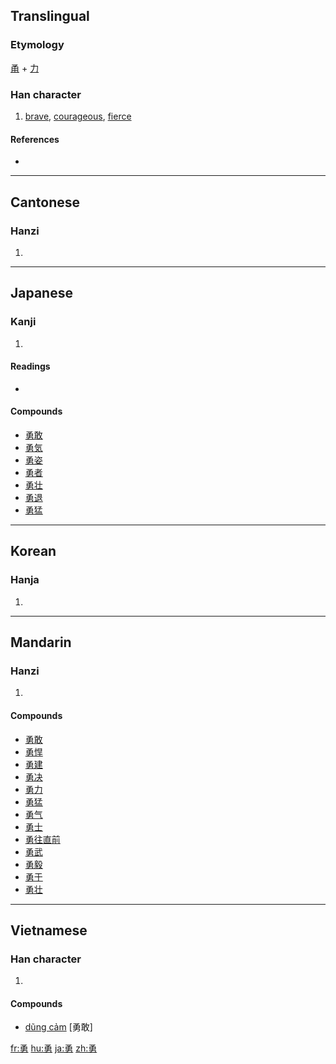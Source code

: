 ==Translingual==

===Etymology===
[[甬]] + [[力]]

===Han character===
{{Han char|rn=19|rad=力|as=07|sn=9|four=1742<sub>7</sub>|canj=弓月大尸 (NBKS)}}

# [[brave]], [[courageous]], [[fierce]]

====References====
* {{Han ref|kx=0147.350|dkj=02360|dj=0332.160|hdz=10372.070|uh=52C7|ud=21191|bh=AB69|bd=43881}}

----

==Cantonese==

===Hanzi===
{{yue-hanzi|jyut=|y=yung6}}

# {{defn|Cantonese}}

----

==Japanese==

===Kanji===
{{ja-kanji|grade=4|rs=力07}}

# {{defn|Japanese}}

====Readings====
* {{ja-readings|on=[[ゆう]] (yū)|kun=[[いさましい]] (isamashii), [[いさむ]] (isamu)}}

====Compounds====
* [[勇敢]]
* [[勇気]]
* [[勇姿]]
* [[勇者]]
* [[勇壮]]
* [[勇退]]
* [[勇猛]]

----

==Korean==

===Hanja===
{{ko-hanja|hangeul=용|rv=yong|mr=yong}}

# {{defn|Korean}}

----

==Mandarin==

===Hanzi===
{{cmn-hanzi|pin=[[yǒng]] ([[yong3]])|wg=yung<sup>3</sup>}}

# {{defn|Mandarin}}

====Compounds====
* [[勇敢]]
* [[勇悍]]
* [[勇建]]
* [[勇决]]
* [[勇力]]
* [[勇猛]]
* [[勇气]]
* [[勇士]]
* [[勇往直前]]
* [[勇武]]
* [[勇毅]]
* [[勇于]]
* [[勇壮]]

----

==Vietnamese==

===Han character===
{{vi-hantu|dũng}}

# {{defn|Vietnamese}}

====Compounds====
* [[dũng cảm]] [勇敢]

[[fr:勇]]
[[hu:勇]]
[[ja:勇]]
[[zh:勇]]